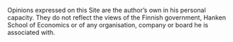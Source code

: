 Opinions expressed on this Site are the author's own in his personal capacity. They do not reflect the views of the Finnish government, Hanken School of Economics or of any organisation, company or board he is associated with.